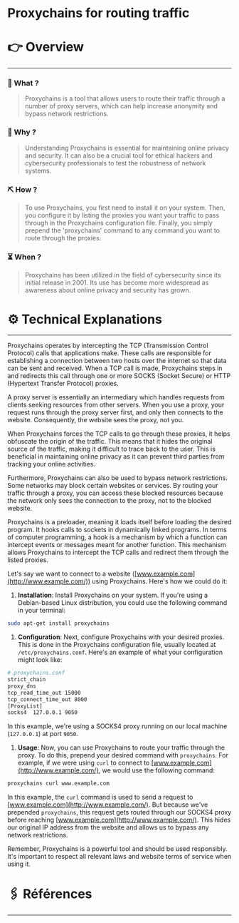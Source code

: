 # Proxychains for routing traffic


# 👉 Overview

---

### 👀 What ?

> Proxychains is a tool that allows users to route their traffic through a number of proxy servers, which can help increase anonymity and bypass network restrictions.
> 

### 🧐 Why ?

> Understanding Proxychains is essential for maintaining online privacy and security. It can also be a crucial tool for ethical hackers and cybersecurity professionals to test the robustness of network systems.
> 

### ⛏️ How ?

> To use Proxychains, you first need to install it on your system. Then, you configure it by listing the proxies you want your traffic to pass through in the Proxychains configuration file. Finally, you simply prepend the 'proxychains' command to any command you want to route through the proxies.
> 

### ⏳ When ?

> Proxychains has been utilized in the field of cybersecurity since its initial release in 2001. Its use has become more widespread as awareness about online privacy and security has grown.
> 

# ⚙️ Technical Explanations

---

Proxychains operates by intercepting the TCP (Transmission Control Protocol) calls that applications make. These calls are responsible for establishing a connection between two hosts over the internet so that data can be sent and received. When a TCP call is made, Proxychains steps in and redirects this call through one or more SOCKS (Socket Secure) or HTTP (Hypertext Transfer Protocol) proxies.

A proxy server is essentially an intermediary which handles requests from clients seeking resources from other servers. When you use a proxy, your request runs through the proxy server first, and only then connects to the website. Consequently, the website sees the proxy, not you.

When Proxychains forces the TCP calls to go through these proxies, it helps obfuscate the origin of the traffic. This means that it hides the original source of the traffic, making it difficult to trace back to the user. This is beneficial in maintaining online privacy as it can prevent third parties from tracking your online activities.

Furthermore, Proxychains can also be used to bypass network restrictions. Some networks may block certain websites or services. By routing your traffic through a proxy, you can access these blocked resources because the network only sees the connection to the proxy, not to the blocked website.

Proxychains is a preloader, meaning it loads itself before loading the desired program. It hooks calls to sockets in dynamically linked programs. In terms of computer programming, a hook is a mechanism by which a function can intercept events or messages meant for another function. This mechanism allows Proxychains to intercept the TCP calls and redirect them through the listed proxies.

Let's say we want to connect to a website ([www.example.com](http://www.example.com/)) using Proxychains. Here's how we could do it:

1. **Installation**: Install Proxychains on your system. If you're using a Debian-based Linux distribution, you could use the following command in your terminal:

```bash
sudo apt-get install proxychains

```

1. **Configuration**: Next, configure Proxychains with your desired proxies. This is done in the Proxychains configuration file, usually located at `/etc/proxychains.conf`. Here's an example of what your configuration might look like:

```bash
# proxychains.conf
strict_chain
proxy_dns
tcp_read_time_out 15000
tcp_connect_time_out 8000
[ProxyList]
socks4  127.0.0.1 9050

```

In this example, we're using a SOCKS4 proxy running on our local machine (`127.0.0.1`) at port `9050`.

1. **Usage**: Now, you can use Proxychains to route your traffic through the proxy. To do this, prepend your desired command with `proxychains`. For example, if we were using `curl` to connect to [www.example.com](http://www.example.com/), we would use the following command:

```bash
proxychains curl www.example.com

```

In this example, the `curl` command is used to send a request to [www.example.com](http://www.example.com/). But because we've prepended `proxychains`, this request gets routed through our SOCKS4 proxy before reaching [www.example.com](http://www.example.com/). This hides our original IP address from the website and allows us to bypass any network restrictions.

Remember, Proxychains is a powerful tool and should be used responsibly. It's important to respect all relevant laws and website terms of service when using it.

# 🖇️ Références

---